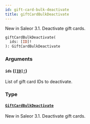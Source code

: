 ```yaml
---
id: gift-card-bulk-deactivate
title: giftCardBulkDeactivate
---
```


New in Saleor 3.1. Deactivate gift cards.

```graphql
giftCardBulkDeactivate(
  ids: [ID]!
): GiftCardBulkDeactivate

```

### Arguments

#### `ids` ([`[ID]!`](/developer/api-reference/scalars/id))

List of gift card IDs to deactivate.

### Type

#### [`GiftCardBulkDeactivate`](/developer/api-reference/objects/gift-card-bulk-deactivate)

New in Saleor 3.1. Deactivate gift cards.
